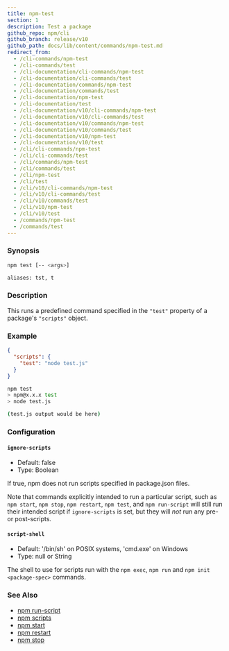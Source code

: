 ```yaml
---
title: npm-test
section: 1
description: Test a package
github_repo: npm/cli
github_branch: release/v10
github_path: docs/lib/content/commands/npm-test.md
redirect_from:
  - /cli-commands/npm-test
  - /cli-commands/test
  - /cli-documentation/cli-commands/npm-test
  - /cli-documentation/cli-commands/test
  - /cli-documentation/commands/npm-test
  - /cli-documentation/commands/test
  - /cli-documentation/npm-test
  - /cli-documentation/test
  - /cli-documentation/v10/cli-commands/npm-test
  - /cli-documentation/v10/cli-commands/test
  - /cli-documentation/v10/commands/npm-test
  - /cli-documentation/v10/commands/test
  - /cli-documentation/v10/npm-test
  - /cli-documentation/v10/test
  - /cli/cli-commands/npm-test
  - /cli/cli-commands/test
  - /cli/commands/npm-test
  - /cli/commands/test
  - /cli/npm-test
  - /cli/test
  - /cli/v10/cli-commands/npm-test
  - /cli/v10/cli-commands/test
  - /cli/v10/commands/test
  - /cli/v10/npm-test
  - /cli/v10/test
  - /commands/npm-test
  - /commands/test
---
```


### Synopsis

```bash
npm test [-- <args>]

aliases: tst, t
```

### Description

This runs a predefined command specified in the `"test"` property of a package's `"scripts"` object.

### Example

```json
{
  "scripts": {
    "test": "node test.js"
  }
}
```

```bash
npm test
> npm@x.x.x test
> node test.js

(test.js output would be here)
```

### Configuration

#### `ignore-scripts`

- Default: false
- Type: Boolean

If true, npm does not run scripts specified in package.json files.

Note that commands explicitly intended to run a particular script, such as `npm start`, `npm stop`, `npm restart`, `npm test`, and `npm run-script` will still run their intended script if `ignore-scripts` is set, but they will _not_ run any pre- or post-scripts.

#### `script-shell`

- Default: '/bin/sh' on POSIX systems, 'cmd.exe' on Windows
- Type: null or String

The shell to use for scripts run with the `npm exec`, `npm run` and `npm init <package-spec>` commands.

### See Also

- [npm run-script](/cli/v10/commands/npm-run-script)
- [npm scripts](/cli/v10/using-npm/scripts)
- [npm start](/cli/v10/commands/npm-start)
- [npm restart](/cli/v10/commands/npm-restart)
- [npm stop](/cli/v10/commands/npm-stop)
